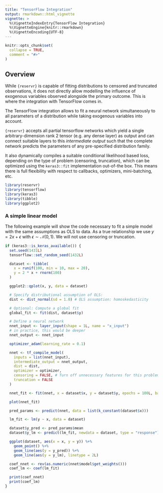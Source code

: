 ```yaml
---
title: "TensorFlow Integration"
output: rmarkdown::html_vignette
vignette: >
  %\VignetteIndexEntry{TensorFlow Integration}
  %\VignetteEngine{knitr::rmarkdown}
  %\VignetteEncoding{UTF-8}
---
```


```r
knitr::opts_chunk$set(
  collapse = TRUE,
  comment = "#>"
)
```

## Overview

While `{reservr}` is capable of fitting distributions to censored and truncated observations, it does not directly
allow modelling the influence of exogenous variables observed alongside the primary outcome.
This is where the integration with TensorFlow comes in.

The TensorFlow integration allows to fit a neural network simultaneously to all parameters of a distribution while
taking exogenous variables into account.

`{reservr}` accepts all partial tensorflow networks which yield a single arbitrary-dimension rank 2 tensor
(e.g. any dense layer) as output and can connect suitable layers to this _intermediate output_ such that the complete
network predicts the parameters of any pre-specified distribution family.

It also dynamically compiles a suitable conditional likelihood based loss, depending on the type of problem
(censoring, truncation), which can be optimized using the `keras3::fit` implementation out-of-the box.
This means there is full flexibility with respect to callbacks, optimizers, mini-batching, etc.

```r
library(reservr)
library(tensorflow)
library(keras3)
library(tibble)
library(ggplot2)
```

### A simple linear model

The following example will show the code necessary to fit a simple model with the same assumptions as OLS to data.
As a true relationship we use $y = 2 x + \epsilon$ with $\epsilon \sim \mathcal{N}(0, 1)$.
We will not use censoring or truncation.

```r
if (keras3::is_keras_available()) {
  set.seed(1431L)
  tensorflow::set_random_seed(1432L)

  dataset <- tibble(
    x = runif(100, min = 10, max = 20),
    y = 2 * x + rnorm(100)
  )

  ggplot2::qplot(x, y, data = dataset)

  # Specify distributional assumption of OLS:
  dist <- dist_normal(sd = 1.0) # OLS assumption: homoskedasticity

  # Optional: Compute a global fit
  global_fit <- fit(dist, dataset$y)

  # Define a neural network
  nnet_input <- layer_input(shape = 1L, name = "x_input")
  # in practice, this would be deeper
  nnet_output <- nnet_input

  optimizer_adam(learning_rate = 0.1)

  nnet <- tf_compile_model(
    inputs = list(nnet_input),
    intermediate_output = nnet_output,
    dist = dist,
    optimizer = optimizer,
    censoring = FALSE, # Turn off unnecessary features for this problem
    truncation = FALSE
  )

  nnet_fit <- fit(nnet, x = dataset$x, y = dataset$y, epochs = 100L, batch_size = 100L, shuffle = FALSE)

  plot(nnet_fit)

  pred_params <- predict(nnet, data = list(k_constant(dataset$x)))

  lm_fit <- lm(y ~ x, data = dataset)

  dataset$y_pred <- pred_params$mean
  dataset$y_lm <- predict(lm_fit, newdata = dataset, type = "response")

  ggplot(dataset, aes(x = x, y = y)) %+%
    geom_point() %+%
    geom_line(aes(y = y_pred)) %+%
    geom_line(aes(y = y_lm), linetype = 2L)

  coef_nnet <- rev(as.numeric(nnet$model$get_weights()))
  coef_lm <- coef(lm_fit)

  print(coef_nnet)
  print(coef_lm)
}
```
